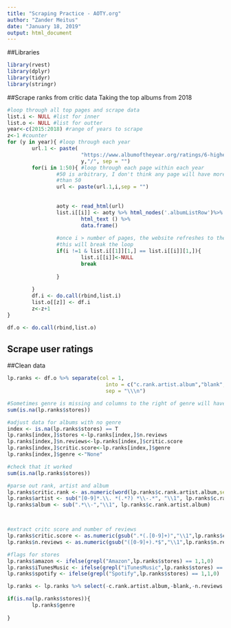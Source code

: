 ```yaml
---
title: "Scraping Practice - AOTY.org"
author: "Zander Meitus"
date: "January 18, 2019"
output: html_document
---
```

##Libraries
```r
library(rvest)
library(dplyr)
library(tidyr)
library(stringr)
```

##Scrape ranks from critic data 
Taking the top albums from 2018
```r

#loop through all top pages and scrape data
list.i <- NULL #list for inner
list.o <- NULL #list for outter
year<-c(2015:2018) #range of years to scrape
z<-1 #counter
for (y in year){ #loop through each year
        url.1 <- paste(
                        "https://www.albumoftheyear.org/ratings/6-highest-rated/",
                        y,"/", sep = "")
        for(i in 1:50){ #loop through each page within each year
                #50 is arbitrary, I don't think any page will have more 
                #than 50
                url <- paste(url.1,i,sep = "")
                
                
                aoty <- read_html(url)
                list.i[[i]] <- aoty %>% html_nodes('.albumListRow')%>% 
                        html_text () %>%
                        data.frame()
                
                #once i > number of pages, the website refreshes to the first page
                #this will break the loop
                if(i !=1 & list.i[[1]][1,] == list.i[[i]][1,]){
                        list.i[[i]]<-NULL 
                        break
        
                }
                
        }
        df.i <- do.call(rbind,list.i)
        list.o[[z]] <- df.i
        z<-z+1
}

df.o <- do.call(rbind,list.o)
```

## Scrape user ratings
        
##Clean data
```r


lp.ranks <- df.o %>% separate(col = 1, 
                                into = c("c.rank.artist.album","blank","date","genre","critic.score.org","n.reviews.org","stores"),
                                sep = "\\\n")

#Sometimes genre is missing and columns to the right of genre will have data from wrong variable
sum(is.na(lp.ranks$stores))

#adjust data for albums with no genre
index <- is.na(lp.ranks$stores) == T
lp.ranks[index,]$stores <-lp.ranks[index,]$n.reviews
lp.ranks[index,]$n.reviews<-lp.ranks[index,]$critic.score
lp.ranks[index,]$critic.score<-lp.ranks[index,]$genre
lp.ranks[index,]$genre <-"None"

#check that it worked
sum(is.na(lp.ranks$stores))

#parse out rank, artist and album
lp.ranks$critic.rank <- as.numeric(word(lp.ranks$c.rank.artist.album,sep = "\\."))
lp.ranks$artist <- sub("[0-9]*.\\. *(.*?) *\\-.*", "\\1", lp.ranks$c.rank.artist.album)
lp.ranks$album <- sub(".*\\-","\\1", lp.ranks$c.rank.artist.album)



#extract critc score and number of reviews
lp.ranks$critic.score <- as.numeric(gsub(".*(.[0-9]+)","\\1",lp.ranks$critic.score.org))
lp.ranks$n.reviews <- as.numeric(gsub("([0-9]+).*$","\\1",lp.ranks$n.reviews.org))

#flags for stores
lp.ranks$amazon <- ifelse(grepl("Amazon",lp.ranks$stores) == 1,1,0)
lp.ranks$iTunesMusic <- ifelse(grepl("iTunesMusic",lp.ranks$stores) == 1,1,0)
lp.ranks$spotify <- ifelse(grepl("Spotify",lp.ranks$stores) == 1,1,0)

lp.ranks <- lp.ranks %>% select(-c.rank.artist.album,-blank,-n.reviews.org,-critic.score.org,-stores)
```

```r
if(is.na(lp.ranks$stores)){
        lp.ranks$genre
        
}
```